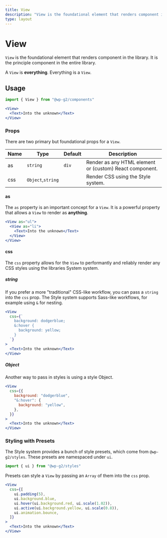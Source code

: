 ```yaml
---
title: View
description: "View is the foundational element that renders component in the library. It is the principle component in the entire library."
type: layout
---
```


# View

`View` is the foundational element that renders component in the library. It is the principle component in the entire library.

A `View` is **everything**.
Everything is a `View`.

## Usage

```jsx
import { View } from "@wp-g2/components"
```

```jsx live
<View>
  <Text>Into the unknown</Text>
</View>
```

### Props

There are two primary but foundational props for a `View`.

| Name | Type              | Default | Description                                             |
| ---- | ----------------- | ------- | ------------------------------------------------------- |
| as   | `string`          | `div`   | Render as any HTML element or (custom) React component. |
| css  | `Object`,`string` |         | Render CSS using the Style system.                      |

#### as

The `as` property is an important concept for a `View`. It is a powerful property that allows a `View` to render as **anything**.

```jsx live
<View as="ul">
  <View as="li">
    <Text>Into the unknown</Text>
  </View>
</View>
```

#### css

The `css` property allows for the `View` to performantly and reliably render any CSS styles using the libraries System system.

##### string

If you prefer a more "traditional" CSS-like workflow, you can pass a `string` into the `css` prop. The Style system supports Sass-like workflows, for example using `&` for nesting.

```jsx live
<View
  css={`
    background: dodgerblue;
    &:hover {
      background: yellow;
    }
  `}
>
  <Text>Into the unknown</Text>
</View>
```

##### Object

Another way to pass in styles is using a style Object.

```jsx live
<View
  css={{
    background: "dodgerblue",
    "&:hover": {
      background: "yellow",
    },
  }}
>
  <Text>Into the unknown</Text>
</View>
```

### Styling with Presets

The Style system provides a bunch of style presets, which come from `@wp-g2/styles`. These presets are namespaced under `ui`.

```jsx
import { ui } from "@wp-g2/styles"
```

Presets can style a `View` by passing an `Array` of them into the `css` prop.

```jsx live
<View
  css={[
    ui.padding(5),
    ui.background.blue,
    ui.hover(ui.background.red, ui.scale(1.02)),
    ui.active(ui.background.yellow, ui.scale(0.8)),
    ui.animation.bounce,
  ]}
>
  <Text>Into the unknown</Text>
</View>
```
